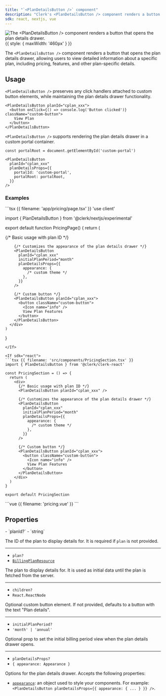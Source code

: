 ```yaml
---
title: "`<PlanDetailsButton />` component"
description: "Clerk's <PlanDetailsButton /> component renders a button that opens the plan details drawer."
sdk: react, nextjs, vue
---
```


![The \<PlanDetailsButton /> component renders a button that opens the plan details drawer.](/docs/images/ui-components/plan-details.png){{ style: { maxWidth: '460px' } }}

The `<PlanDetailsButton />` component renders a button that opens the plan details drawer, allowing users to view detailed information about a specific plan, including pricing, features, and other plan-specific details.

<Include src="_partials/billing/billing-experimental" />

## Usage

`<PlanDetailsButton />` preserves any click handlers attached to custom button elements, while maintaining the plan details drawer functionality.

```tsx
<PlanDetailsButton planId="cplan_xxx">
  <button onClick={() => console.log('Button clicked')} className="custom-button">
    View Plan
  </button>
</PlanDetailsButton>
```

`<PlanDetailsButton />` supports rendering the plan details drawer in a custom portal container.

```tsx {{ prettier: false }}
const portalRoot = document.getElementById('custom-portal')

<PlanDetailsButton
  planId="cplan_xxx"
  planDetailsProps={{
    portalId: 'custom-portal',
    portalRoot: portalRoot,
  }}
/>
```

### Examples

<If sdk="nextjs">
  ```tsx {{ filename: 'app/pricing/page.tsx' }}
  'use client'

  import { PlanDetailsButton } from '@clerk/nextjs/experimental'

  export default function PricingPage() {
    return (
      <div>
        {/* Basic usage with plan ID */}
        <PlanDetailsButton planId="cplan_xxx" />

        {/* Customizes the appearance of the plan details drawer */}
        <PlanDetailsButton
          planId="cplan_xxx"
          initialPlanPeriod="month"
          planDetailsProps={{
            appearance: {
              /* custom theme */
            },
          }}
        />

        {/* Custom button */}
        <PlanDetailsButton planId="cplan_xxx">
          <button className="custom-button">
            <Icon name="info" />
            View Plan Features
          </button>
        </PlanDetailsButton>
      </div>
    )
  }
  ```
</If>

<If sdk="react">
  ```tsx {{ filename: 'src/components/PricingSection.tsx' }}
  import { PlanDetailsButton } from '@clerk/clerk-react'

  const PricingSection = () => {
    return (
      <div>
        {/* Basic usage with plan ID */}
        <PlanDetailsButton planId="cplan_xxx" />

        {/* Customizes the appearance of the plan details drawer */}
        <PlanDetailsButton
          planId="cplan_xxx"
          initialPlanPeriod="month"
          planDetailsProps={{
            appearance: {
              /* custom theme */
            },
          }}
        />

        {/* Custom button */}
        <PlanDetailsButton planId="cplan_xxx">
          <button className="custom-button">
            <Icon name="info" />
            View Plan Features
          </button>
        </PlanDetailsButton>
      </div>
    )
  }

  export default PricingSection
  ```
</If>

<If sdk="vue">
  ```vue {{ filename: 'pricing.vue' }}
  <script setup lang="ts">
  import { PlanDetailsButton } from '@clerk/vue/experimental'
  </script>

  <template>
    <div>
      <!-- Basic usage with plan ID -->
      <PlanDetailsButton planId="cplan_xxx" />

      <!-- Customizes the appearance of the plan details drawer -->
      <PlanDetailsButton
        planId="cplan_xxx"
        initialPlanPeriod="month"
        :planDetailsProps="{
          appearance: {
            /* custom theme */
          },
        }"
      />

      <!-- Custom button -->
      <PlanDetailsButton planId="cplan_xxx">
        <button class="custom-button">View Plan Features</button>
      </PlanDetailsButton>
    </div>
  </template>
  ```
</If>

## Properties

<Properties>
  - `planId?`
  - `string`

  The ID of the plan to display details for. It is required if `plan` is not provided.

  ---

  - `plan?`
  - [`BillingPlanResource`](/docs/reference/javascript/types/billing-plan-resource)

  The plan to display details for. It is used as initial data until the plan is fetched from the server.

  ---

  - `children?`
  - `React.ReactNode`

  Optional custom button element. If not provided, defaults to a button with the text "Plan details".

  ---

  - `initialPlanPeriod?`
  - `'month' | 'annual'`

  Optional prop to set the initial billing period view when the plan details drawer opens.

  ---

  - `planDetailsProps?`
  - `{ appearance: Appearance }`

  Options for the plan details drawer. Accepts the following properties:

  - [`appearance`](/docs/guides/customizing-clerk/appearance-prop/overview): an object used to style your components. For example: `<PlanDetailsButton planDetailsProps={{ appearance: { ... } }} />`.
</Properties>
